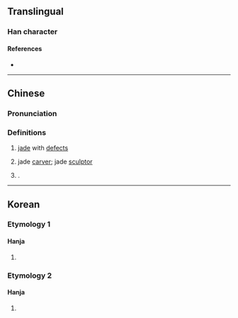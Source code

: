 {{also|㓘|玉}}
{{character info}}
==Translingual==
{{stroke order|type=animate}}

===Han character===
{{Han char|rn=96|rad=玉|as=00|sn=5|four=10104|canj=MGI,MIG,XXXMG|ids=⿷王丶,⿱一𡈽}}

====References====
* {{Han ref|kx=0727.010|dkj=20822|hdz=21101.020|uh=738A|ud=29578|bh=C9A7|bd=51623}}

----

==Chinese==
{{zh-forms|alt=㓘,珟,璛}}

===Pronunciation===
{{zh-pron
|m=sù
|c=suk1
|mc=y
|oc=y
|ma=
|cat=n,pn
}}

===Definitions===
{{zh-hanzi}}

# {{zh-hd}} [[jade]] with [[defect]]s
# {{zh-hd}} jade [[carver]]; jade [[sculptor]]
# {{surname|zh}}.

----

==Korean==

===Etymology 1===

====Hanja====
{{ko-hanja|[[옥]] [[다듬다|다듬는]] [[장인]]|숙}}

# {{rfdef|ko|sort=玉00}}

===Etymology 2===

====Hanja====
{{ko-hanja|구슬|옥}}

# {{rfdef|ko|sort=玉00}}
